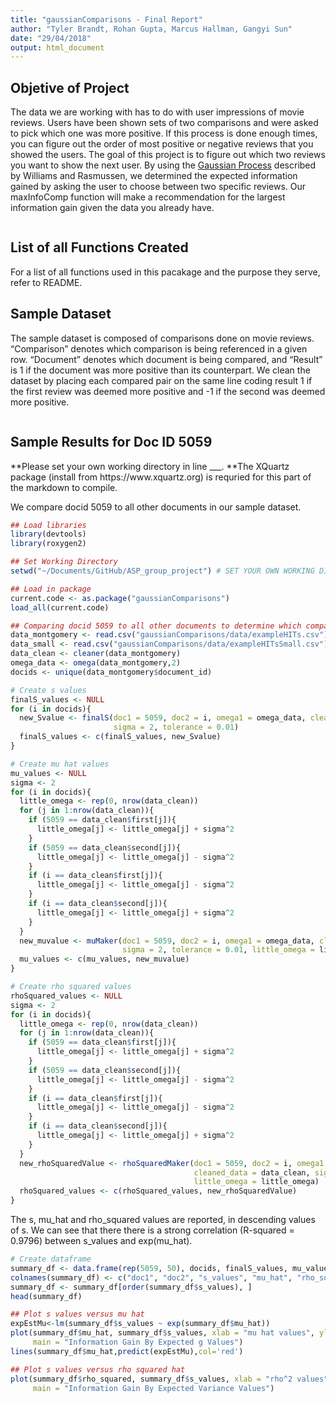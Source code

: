 ```yaml
---
title: "gaussianComparisons - Final Report"
author: "Tyler Brandt, Rohan Gupta, Marcus Hallman, Gangyi Sun"
date: "29/04/2018"
output: html_document
---
```


## Objetive of Project 

The data we are working with has to do with user impressions of movie reviews. Users have been shown sets of two comparisons and were asked to pick which one was more positive. If this process is done enough times, you can figure out the order of most positive or negative reviews that you showed the users. The goal of this project is to figure out which two reviews you want to show the next user. By using the [Gaussian Process](http://www.gaussianprocess.org/gpml/chapters/RW.pdf) described by Williams and Rasmussen, we determined the expected information gained by asking the user to choose between two specific reviews. Our maxInfoComp function will make a recommendation for the largest information gain given the data you already have.

```r



```


## List of all Functions Created 

For a list of all functions used in this pacakage and the purpose they serve, refer to README. 


## Sample Dataset 

The sample dataset is composed of comparisons done on movie reviews. "Comparison" denotes which comparison is being referenced in a given row. "Document" denotes which document is being compared, and "Result" is 1 if the document was more positive than its counterpart. We clean the dataset by placing each compared pair on the same line coding result 1 if the first review was deemed more positive and -1 if the second was deemed more positive.

```r



```


## Sample Results for Doc ID 5059 
**Please set your own working directory in line ___.
**The XQuartz package (install from https://www.xquartz.org) is requried for this part of the markdown to compile. 

We compare docid 5059 to all other documents in our sample dataset. 

```r

## Load libraries
library(devtools)
library(roxygen2)

## Set Working Directory 
setwd("~/Documents/GitHub/ASP_group_project") # SET YOUR OWN WORKING DIRECTORY 

## Load in package 
current.code <- as.package("gaussianComparisons")
load_all(current.code)

## Comparing docid 5059 to all other documents to determine which comparisons will be most informative
data_montgomery <- read.csv("gaussianComparisons/data/exampleHITs.csv")
data_small <- read.csv("gaussianComparisons/data/exampleHITsSmall.csv")
data_clean <- cleaner(data_montgomery)
omega_data <- omega(data_montgomery,2)
docids <- unique(data_montgomery$document_id)

# Create s values
finalS_values <- NULL
for (i in docids){
  new_Svalue <- finalS(doc1 = 5059, doc2 = i, omega1 = omega_data, cleaned_data = data_clean,
                       sigma = 2, tolerance = 0.01)
  finalS_values <- c(finalS_values, new_Svalue)
}

# Create mu hat values
mu_values <- NULL
sigma <- 2
for (i in docids){
  little_omega <- rep(0, nrow(data_clean))
  for (j in 1:nrow(data_clean)){
    if (5059 == data_clean$first[j]){
      little_omega[j] <- little_omega[j] + sigma^2
    }
    if (5059 == data_clean$second[j]){
      little_omega[j] <- little_omega[j] - sigma^2
    }
    if (i == data_clean$first[j]){
      little_omega[j] <- little_omega[j] - sigma^2
    }
    if (i == data_clean$second[j]){
      little_omega[j] <- little_omega[j] + sigma^2
    }
  }
  new_muvalue <- muMaker(doc1 = 5059, doc2 = i, omega1 = omega_data, cleaned_data = data_clean,
                         sigma = 2, tolerance = 0.01, little_omega = little_omega)
  mu_values <- c(mu_values, new_muvalue)
}

# Create rho squared values
rhoSquared_values <- NULL
sigma <- 2
for (i in docids){
  little_omega <- rep(0, nrow(data_clean))
  for (j in 1:nrow(data_clean)){
    if (5059 == data_clean$first[j]){
      little_omega[j] <- little_omega[j] + sigma^2
    }
    if (5059 == data_clean$second[j]){
      little_omega[j] <- little_omega[j] - sigma^2
    }
    if (i == data_clean$first[j]){
      little_omega[j] <- little_omega[j] - sigma^2
    }
    if (i == data_clean$second[j]){
      little_omega[j] <- little_omega[j] + sigma^2
    }
  }
  new_rhoSquaredValue <- rhoSquaredMaker(doc1 = 5059, doc2 = i, omega1 = omega_data,
                                         cleaned_data = data_clean, sigma = 2, tolerance = 0.01,
                                         little_omega = little_omega)
  rhoSquared_values <- c(rhoSquared_values, new_rhoSquaredValue)
}

```

The s, mu_hat and rho_squared values are reported, in descending values of s.
We can see that there there is a strong correlation (R-squared = 0.9796) between s_values and exp(mu_hat).
```r
# Create dataframe
summary_df <- data.frame(rep(5059, 50), docids, finalS_values, mu_values, rhoSquared_values)
colnames(summary_df) <- c("doc1", "doc2", "s_values", "mu_hat", "rho_squared")
summary_df <- summary_df[order(summary_df$s_values), ]
head(summary_df)

## Plot s values versus mu hat
expEstMu<-lm(summary_df$s_values ~ exp(summary_df$mu_hat))
plot(summary_df$mu_hat, summary_df$s_values, xlab = "mu hat values", ylab = "s values",
     main = "Information Gain By Expected g Values")
lines(summary_df$mu_hat,predict(expEstMu),col='red')

## Plot s values versus rho squared hat
plot(summary_df$rho_squared, summary_df$s_values, xlab = "rho^2 values", ylab = "s values",
     main = "Information Gain By Expected Variance Values")

``` 




